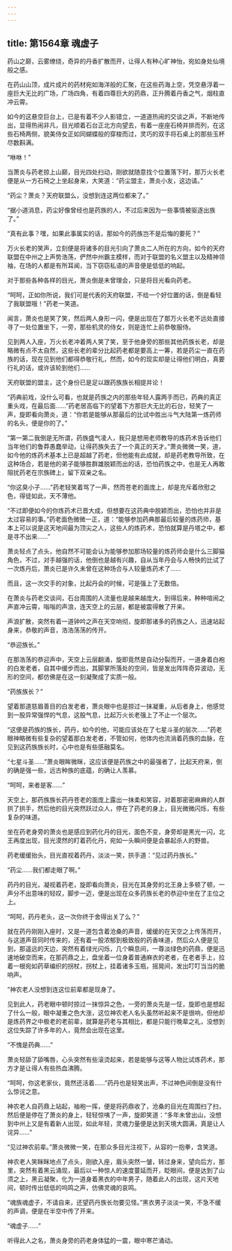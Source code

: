 ```yaml
---
---
---
```

title: 第1564章 魂虚子
---



药山之巅，云雾缭绕，奇异的丹香扩散而开，让得人有种心旷神怡，宛如身处仙境般之感。

在药山山顶，成片成片的药材宛如海洋般的汇聚，在这些药海上空，凭空悬浮着一座巨大无比的广场，广场四角，有着四尊巨大的药鼎，正升腾着丹香之气，烟柱直冲云霄。

如今的这悬空巨台上，已是有着不少人影错立，一道道热闹的交谈之声，不断地传出，显得热闹非凡，目光顺着石台正北方向望去，有着一座座石椅并排而列，在这些石椅两侧，貌美侍女正如同蝴蝶般的穿梭而过，灵巧的双手将石桌上的那些玉杯尽数斟满。

“咻咻！”

当萧炎与药老掠上山巅，目光四处扫动，刚欲就随意找个位置落下时，那万火长老便是从一方石椅之上坐起身来，大笑道：“药尘盟主，萧炎小友，这边请。”

“药尘？萧炎？天府联盟么，没想到连这两位都来了。”

“据小道消息，药尘好像曾经也是药族的人，不过后来因为一些事情被驱逐出族了。”

“真有此事？嘿，如果此事属实的话，那如今的药族岂不是后悔的要死？”

万火长老的笑声，立刻便是将诸多的目光引向了萧炎二人所在的方向，如今的天府联盟在中州之上声势浩荡，俨然中州霸主模样，而对于联盟的名义盟主以及精神领袖，在场的人都是有所耳闻，当下窃窃私语的声音便是低低的响起。

对于那些各种各样的目光，萧炎倒是未曾理会，只是将目光看向药老。

“呵呵，正如你所说，我们可是代表的天府联盟，不给一个好位置的话，倒是看轻了我联盟哦！”药老一笑道。

闻言，萧炎也是笑了笑，然后两人身形一闪，便是出现在了那万火长老不远处直接寻了一处位置坐下，一旁，那些机灵的侍女，则是连忙上前恭敬服侍。

见到两人入座，万火长老冲着两人笑了笑，至于他身旁的那些其他药族长老，却是略微有点不太自然，这些长老的辈分比起药老都是要高上一筹，若是药尘一直在药族的话，现在见到他们都得恭敬行礼，然而，如今的现实却是让得他们明白，真要行礼的话，或许该轮到他们……

天府联盟的盟主，这个身份已是足以跟药族族长相提并论！

“药典前戏，没什么可看，也就是药族之内的那些年轻人露两手而已，药典的真正重头戏，在最后面……”药老居高临下的望着下方那巨大无比的石台，轻笑了一声，旋即看向萧炎，道：“你若是能够从那最后的比试中胜出斗气大陆第一炼药师的名头，便是你的了。”

“第一第二我倒是无所谓，药族盛气凌人，我只是想用老师教导的炼药术告诉他们当年他们的鲁莽愚蠢举动，让得药族失去了一个真正的天才。”萧炎微微一笑，道，如今他的炼药术基本上已是超越了药老，但他能有此成就，却是药老教导所致，在这种场合，若是他的弟子能够胜群雄脱颖而出的话，恐怕药族之中，也是无人再敢阻扰药老在宗族碑上，留下双亲之名。

“你这臭小子……”药老轻笑着骂了一声，然而苍老的面庞上，却是充斥着欣慰之色，得徒如此，天不薄他。

“不过即便如今的你炼药术已晋大成，但想要在这药典中脱颖而出，恐怕也并非是太过容易的事。”药老面色微微一正，道：“能够参加药典那最后较量的炼药师，基本上可以说是这天地间最为顶尖之人，这些人的炼药术，恐怕就算是丹塔之中，都是寻不出来……”

萧炎轻点了点头，他自然不可能会认为能够参加那场较量的炼药师会是什么三脚猫角色，不过，对手越强的话，他倒也是越有兴趣，自从当年丹会与人畅快的比试了一次炼丹后，萧炎已是许久未曾在这种场合与人较量炼药术了……

而且，这一次交手的对象，比起丹会的时候，可是强上了无数倍。

在萧炎与药老交谈间，石台周围的人流量也是越来越庞大，到得后来，种种喧闹之声直冲云霄，嗡嗡的声浪，连天空上的云层，都是被震得散了开来。

声浪扩散，突然有着一道钟吟之声在天空响彻，旋即那诸多的药族之人，迅速站起身来，恭敬的声音，浩浩荡荡的传开。

“恭迎族长。”

在那浩荡的恭迎声中，天空上云层翻涌，旋即竟然是自动分裂而开，一道身着白袍的白发老者，自其中缓步而出，其脚掌所落处的空间，皆是发出阵阵奇异波动，无形的空间，都仿佛是在这一刻凝聚成了实质一般。

“药族族长？”

望着那道慈眉善目的白发老者，萧炎眼中也是掠过一抹凝重，从后者身上，他感觉到一股异常强悍的气息，这股气息，比起万火长老强上了不止一个层次。

“这便是药族的族长，药丹，如今的他，可能应该处在了七星斗圣的层次……”药老眼神略微有些复杂的望着那白发老者，不管如何，他体内也流淌着药族的血脉，在见到这药族族长时，心中也是有些感融莫名。

“七星斗圣……”萧炎眼眸微眯，这应该便是药族之中的最强者了，比起天府来，倒的确是强一些，远古种族的底蕴，的确让人羡慕。

“呵呵，来者是客……”

天空上，那药族族长药丹苍老的面庞上露出一抹柔和笑容，对着那密密麻麻的人群拱了拱手，然后他的目光突然跃过众人，停在了药老的身上，目光微微闪烁，有些复杂的味道。

坐在药老身旁的萧炎也是感应到药化丹的目光，面色不变，身旁却是黑光一闪，北王再度出现，目光漠然的盯着药化丹，宛如一头瞬间便是会暴起杀人的野兽。

药老缓缓抬头，目光直视着药丹，淡淡一笑，拱手道：“见过药丹族长。”

“药尘……我们都走眼了啊。”

药丹的目光，凝视着药老，旋即看向萧炎，目光在其身旁的北王身上多顿了顿，一声分不出意味的轻叹，脚步一迈，便是出现在众多药族长老的恭迎中坐在了主位之上。

“呵呵，药丹老头，这一次你终于舍得出关了么？”

就在药丹刚刚入座时，又是一道包含着沧桑的声音，缓缓的在天空之上传荡而开，与这道声音同时传来的，还有着一股浓郁到极致般的药香味道，然后众人便是见到，那遥远的天边，突然有着绿光闪烁，几个瞬息间，一尊淡绿色的药鼎，便是迅速地破空而来，在那药鼎之上，盘坐着一位身着普通麻衣的老者，在老者手上，拉着一根宛如药草编织的拐杖，拐杖上，挂着诸多玉瓶，摇晃间，发出叮叮当当的脆响声。

“神农老人没想到连这位前辈都是现身了。

见到此人，药老眼中顿时掠过一抹惊异之色，一旁的萧炎先是一怔，旋即也是想起了什么一般，眼中凝重之色大涨，这位神农老人名头虽然听起来不是很响，但他却是炼药界之中极老的老前辈，就算是药老与其相比，都是只能行晚辈之礼，没想到这位失踪了许多年的人，竟然会出现在这里。

“不愧是药典……”

萧炎轻舔了舔嘴唇，心头突然有些滚烫起来，若是能够与这等人物比试炼药术，那方才是让得人有些热血沸腾。

“呵呵，你这老家伙，竟然还活着……”药丹也是轻笑出声，不过神色间倒是没有什么惊诧之意。

神农老人自药鼎上站起，袖袍一挥，便是将药鼎收了，沧桑的目光在周围扫了扫，然后便是停在了萧炎的身上，轻轻惊咦了一声，旋即笑道：“多年未曾出山，没想到中州上又是有着新人出现，如此年轻，灵魂力量便是达到天境大圆满，真是让人诧异……”

“见过神农前辈。”萧炎微微一笑，在那众多目光注视下，从容的一抱拳，含笑道。

神农老人笑眯眯地点了点头，刚欲入座，眉头突然一皱，转过身来，望向后方，那里，突然有着黑云涌现，最后以一种惊人的速度蔓延而开，眨眼间，便是达到了山须之上，黑云凝聚，化为一道身着黑衣的中年男子，随着此人的出现，这片天地间，顿时传出低低的呜鸣之声，仿佛灵魂的哀鸣。

“魂族魂虚子，不请自来，还望药丹族长勿要见怪。”黑衣男子淡淡一笑，不急不缓的声调，便是在半空中传了开来。

“魂虚子……”

听得此人之名，萧炎身旁的药老身体猛的一震，眼中寒芒涌动。